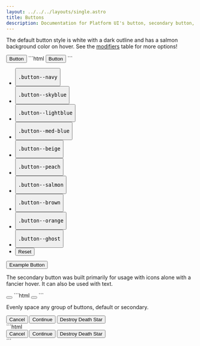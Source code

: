 ```yaml
---
layout: ../../../layouts/single.astro
title: Buttons
description: Documentation for Platform UI's button, secondary button, and button group components.
---
```


<Anchor name="button" />

The default button style is white with a dark outline and has a salmon background color on hover. See the [modifiers](#modifiers) table for more options!


<Codedemo>
<button class="button">Button</button>
</Codedemo>

<Codemarkup>
```html
<button class="button">Button</button>
```
</Codemarkup>

<Modifiers>
  <Modifiersrow 
    modifier="button--lg"
    behavior="A larger button." 
  />
  <Modifiersrow 
    modifier="button--plain"
    behavior="Removes the border and background. Good for icons alone." 
  />
  <Modifiersrow 
    modifier="button--{ color }"
    behavior="Loops through Platform UI colors for background and hover coloring." 
  />
  <Modifiersrow 
    modifier="button--ghost"
    behavior="Ghost buttons! 👻"
  />
</Modifiers>

<Visualizer header="Check out different colors of buttons!">
<div class="actions block">
  <ul class="list">
    <li>
      <button class="button" data-example-elements="button--navy">
        <pre>.button--navy</pre>
      </button>
    </li>
    <li>
      <button class="button" data-example-elements="button--skyblue">
        <pre>.button--skyblue</pre>
      </button>
    </li>
    <li>
      <button class="button" data-example-elements="button--lightblue">
        <pre>.button--lightblue</pre>
      </button>
    </li>
    <li>
      <button class="button" data-example-elements="button--med-blue">
        <pre>.button--med-blue</pre>
      </button>
    </li>
    <li>
      <button class="button" data-example-elements="button--beige">
        <pre>.button--beige</pre>
      </button>
    </li>
    <li>
      <button class="button" data-example-elements="button--peach">
        <pre>.button--peach</pre>
      </button>
    </li>
    <li>
      <button class="button" data-example-elements="button--salmon">
        <pre>.button--salmon</pre>
      </button>
    </li>
    <li>
      <button class="button" data-example-elements="button--brown">
        <pre>.button--brown</pre>
      </button>
    </li>
    <li>
      <button class="button" data-example-elements="button--orange">
        <pre>.button--orange</pre>
      </button>
    </li>
    <li>
      <button class="button" data-example-elements="button--ghost text--white">
        <pre>.button--ghost</pre>
      </button>
    </li>
    <li>
      <button class="button button--salmon text--white" data-reset="true">
        Reset
      </button>
    </li>
  </ul>
</div>
<div class="results rounded-2 block background--dark p-3" data-default-class="flex flex--center-content">
  <button class="button">
    Example Button
  </button>
</div>
</Visualizer >

<Anchor name="secondary" />

The secondary button was built primarily for usage with icons alone with a fancier hover. It can also be used with text.

<Codedemo>
<button class="button button--secondary"><i class="pi-download"></i></button>
</Codedemo>

<Codemarkup>
```html
<button class="button button--secondary"><i class="pi-download"></i></button>
```
</Codemarkup>

<Modifiers secondary="true" data="true">
<Modifiersrow 
  modifier="button--secondary"
  secondary="has-text"
  attr="data-button-text"
  behavior="`data-button-text` adds custom text on hover on viewports over `991px`. Adding `has-text` will show that text at all times."
/>
</Modifiers>

<Anchor name="group" />

Evenly space any group of buttons, default or secondary.

<Codedemo>
<div class="button-group">
  <button class="button">Cancel</button>
  <button class="button">Continue</button>
  <button class="button">Destroy Death Star</button>
</div>
</Codedemo>

<Codemarkup>
```html
<div class="button-group">
  <button class="button">Cancel</button>
  <button class="button">Continue</button>
  <button class="button">Destroy Death Star</button>
</div>
```
</Codemarkup>
